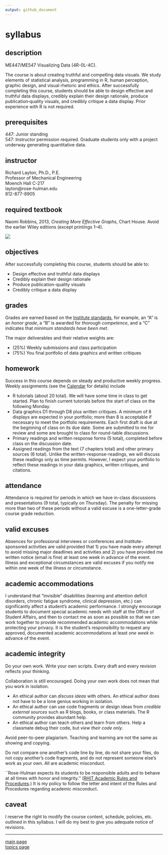 ```yaml
---
output: github_document
---
```


# syllabus

## description  

ME447/ME547 Visualizing Data (4R-0L-4C). 

The course is about creating truthful and compelling data visuals. We study elements of statistical analysis, programming in R, human perception, graphic design, and visual rhetoric and ethics. After successfully completing this course, students should be able to design effective and truthful data displays, credibly explain their design rationale, produce publication‐quality visuals, and credibly critique a data display. Prior experience with R is not required.


## prerequisites

447: Junior standing<br>
547: Instructor permission required. Graduate students only with a project underway generating quantitative data.    



## instructor

Richard Layton, Ph.D., P.E.<br>
Professor of Mechanical Engineering<br>
Moench Hall C-217<br>
layton@rose-hulman.edu<br>
812-877-8905    

## required textbook

Naomi Robbins, 2013, *Creating More Effective Graphs*, Chart House. Avoid the earlier Wiley editions (except printings 1--4).

![](../images/CMEGv3.png)    


## objectives

After successfully completing this course, students should be able to:

- Design effective and truthful data displays 
- Credibly explain their design rationale 
- Produce publication-quality visuals 
- Credibly critique a data display 




 
## grades

Grades are earned based on the [Institute standards](http://www.rose-hulman.edu/campus-life/student-services/registrar/rules-and-procedures/grades.html), for example, an "A" is an *honor grade*, a "B" is awarded for *thorough competence*, and a "C" indicates that *minimum standards have been met*.

The major deliverables and their relative weights are:

- (25%) Weekly submissions and class participation 
- (75%) You final portfolio of data graphics and written critiques  

 
## homework 

Success in this course depends on steady and productive weekly progress. Weekly assignments (see the [Calendar](admin-02_calendar.pdf) for details) include 

- R tutorials (about 20 total). We will have some time in class to get started. Plan to finish current tutorials before the start of class on the following Monday. 
- Data graphics D1 through D8 plus written critiques. A minimum of 8  displays are expected in your portfolio; more than 8 is acceptable if necessary to meet the portfolio requirements. Each first draft is due at the beginning of class on its due date. Some are submitted to me for review and some are brought to class for round-table discussions. 
- Primary readings and written response forms (5 total), completed before class on the discussion date. 
- Assigned readings from the text (7 chapters total) and other primary sources (6 total). Unlike the written-response-readings, we will discuss these readings only as time permits. However, I expect your portfolio to reflect these readings in your data graphics, written critiques, and citations.    

## attendance

Attendance is required for periods in which we have in-class discussions and presentations (9 total, typically on Thursday). The penalty for missing more than two of these periods without a valid excuse is a one-letter-grade course grade reduction.


## valid excuses

Absences for professional interviews or conferences and Institute-sponsored activities are valid provided that 1) you have made every attempt to avoid missing major deadlines and activities and 2) you have provided me written notice (email is fine) at least one week in advance of the event. Illness and exceptional circumstances are valid excuses if you notify me within one week of the illness or circumstance.



## academic accommodations

I understand that "invisible" disabilities (learning and attention deficit disorders, chronic fatigue syndrome, clinical depression, etc.) can significantly affect a student's academic performance.  I strongly encourage students to document special academic needs with staff at the Office of Student Affairs, and then to contact me as soon as possible so that we can work together to provide recommended academic accommodations while protecting your privacy.  It is the student's responsibility to request any approved, documented academic accommodations at least *one week* in advance of the event. 


## academic integrity

Do your own work. Write your own scripts. Every draft and every revision reflects your thinking.  

Collaboration is still encouraged. Doing your own work does not mean that you work in isolation.

- An ethical author can *discuss ideas* with others. An ethical author does not have to be a lone genius working in isolation. 
- An ethical author can use code fragments or design ideas from *credible external sources* such as R blogs, books, or class materials. The R community provides abundant help. 
- An ethical author can teach others and learn from others. Help a classmate debug their code, but *view their code only*. 



Avoid peer-to-peer plagiarism. Teaching and learning are not the same as showing and copying. 

Do not compare one another's code line by line, do not share your files, do not copy another's code fragments, and do not represent someone else's work as your own. All are academic misconduct.

``Rose-Hulman expects its students to be responsible adults and to behave at all times with honor and integrity.'' ([RHIT Academic Rules and Procedures](http://www.rose-hulman.edu/campus-life/student-services/registrar/rules-and-procedures/discipline-and-suspension.html).)  It is my policy to follow the letter and intent of the Rules and Procedures regarding academic misconduct.    



## caveat

I reserve the right to modify the course content, schedule, policies, etc. outlined in this syllabus. I will do my best to give you adequate notice of revisions.  

---

[main page](../README.md)<br> 
[topics page](../README-by-topic.md)








